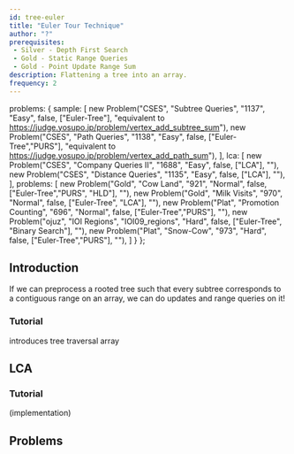 ```yaml
---
id: tree-euler
title: "Euler Tour Technique"
author: "?"
prerequisites: 
 - Silver - Depth First Search
 - Gold - Static Range Queries
 - Gold - Point Update Range Sum
description: Flattening a tree into an array.
frequency: 2
---
```



  problems: {
    sample: [
      new Problem("CSES", "Subtree Queries", "1137", "Easy", false, ["Euler-Tree"], "equivalent to https://judge.yosupo.jp/problem/vertex_add_subtree_sum"),
      new Problem("CSES", "Path Queries", "1138", "Easy", false, ["Euler-Tree","PURS"], "equivalent to https://judge.yosupo.jp/problem/vertex_add_path_sum"),
    ],
    lca: [
      new Problem("CSES", "Company Queries II", "1688", "Easy", false, ["LCA"], ""),
      new Problem("CSES", "Distance Queries", "1135", "Easy", false, ["LCA"], ""),
    ],
    problems: [
      new Problem("Gold", "Cow Land", "921", "Normal", false, ["Euler-Tree","PURS", "HLD"], ""),
      new Problem("Gold", "Milk Visits", "970", "Normal", false, ["Euler-Tree", "LCA"], ""),
      new Problem("Plat", "Promotion Counting", "696", "Normal", false, ["Euler-Tree","PURS"], ""),
      new Problem("ojuz", "IOI Regions", "IOI09_regions", "Hard", false, ["Euler-Tree", "Binary Search"], ""),
      new Problem("Plat", "Snow-Cow", "973", "Hard", false, ["Euler-Tree","PURS"], ""),
    ]
  }
};

## Introduction

<problems-list problems={metadata.problems.sample} />

If we can preprocess a rooted tree such that every subtree corresponds to a contiguous range on an array, we can do updates and range queries on it!

### Tutorial

<resources>
  <resource source="CPH" title="18.2 - Subtrees & Paths" starred>introduces tree traversal array</resource>
</resources>

## LCA

<problems-list problems={metadata.problems.lca} />

### Tutorial

<resources>
  <resource source="CPH" title="18.3 - Least Common Ancestor (Method 2)" starred></resource>
  <resource source="cp-algo" title="Reducing LCA to RMQ" url="graph/lca.html" starred></resource>
</resources>

(implementation)

## Problems

<problems-list problems={metadata.problems.problems} />